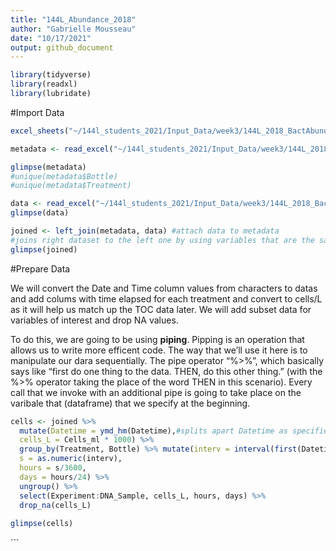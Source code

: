```yaml
---
title: "144L_Abundance_2018"
author: "Gabrielle Mousseau"
date: "10/17/2021"
output: github_document
---
```


```r
library(tidyverse)
library(readxl)
library(lubridate)
```
#Import Data

```r
excel_sheets("~/144l_students_2021/Input_Data/week3/144L_2018_BactAbund.xlsx")

metadata <- read_excel("~/144l_students_2021/Input_Data/week3/144L_2018_BactAbund.xlsx", sheet = "Metadata")

glimpse(metadata)
#unique(metadata$Bottle)
#unique(metadata$Treatment)

data <- read_excel("~/144l_students_2021/Input_Data/week3/144L_2018_BactAbund.xlsx", sheet = "Data")
glimpse(data)

joined <- left_join(metadata, data) #attach data to metadata
#joins right dataset to the left one by using variables that are the same across the two dataframes
glimpse(joined)

```

#Prepare Data 

We will convert the Date and Time column values from characters to datas and add colums with time elapsed for each treatment and convert to cells/L as it will help us match up the TOC data later. We will add subset data for variables of interest and drop NA values. 

To do this, we are going to be using **piping**. Pipping is an operation that allows us to write more efficent code. The way that we'll use it here is to manipulate our dara sequentially. The pipe operator "%>%", which basically says like "first do one thing to the data. THEN, do this other thing." (with the %>% operator taking the place of the word THEN in this scenario). Every call that we invoke with an additional pipe is going to take place on the varibale that (dataframe) that we specify at the beginning. 
```r
cells <- joined %>% 
  mutate(Datetime = ymd_hm(Datetime),#splits apart Datetime as specified
  cells_L = Cells_ml * 1000) %>% 
  group_by(Treatment, Bottle) %>% mutate(interv = interval(first(Datetime), Datetime), 
  s = as.numeric(interv), 
  hours = s/3600, 
  days = hours/24) %>% 
  ungroup() %>% 
  select(Experiment:DNA_Sample, cells_L, hours, days) %>%
  drop_na(cells_L)
  
glimpse(cells)
```

```


